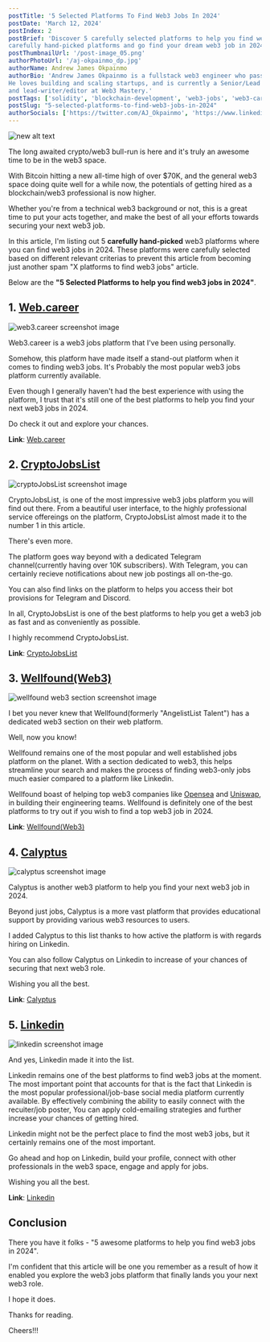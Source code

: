 ```yaml
---
postTitle: '5 Selected Platforms To Find Web3 Jobs In 2024'
postDate: 'March 12, 2024'
postIndex: 2
postBrief: 'Discover 5 carefully selected platforms to help you find web3 jobs in 2024. Explore to unlock these 
carefully hand-picked platforms and go find your dream web3 job in 2024.'
postThumbnailUrl: '/post-image_05.png'
authorPhotoUrl: '/aj-okpainmo_dp.jpg'
authorName: Andrew James Okpainmo
authorBio: 'Andrew James Okpainmo is a fullstack web3 engineer who passionate about web3 and blockchain technology.
He loves building and scaling startups, and is currently a Senior/Lead Developer at Terabyte. He is also the founder
and lead-writer/editor at Web3 Mastery.'
postTags: ['solidity', 'blockchain-development', 'web3-jobs', 'web3-careers']
postSlug: "5-selected-platforms-to-find-web3-jobs-in-2024"
authorSocials: ['https://twitter.com/AJ_Okpainmo', 'https://www.linkedin.com/in/okpainmo-andrew/', 'https://github.com/Okpainmo']
---
```


![new alt text](/post-image_05.png)

The long awaited crypto/web3 bull-run is here and it's truly an awesome time to be in the web3 space.

With Bitcoin hitting a new all-time high of over $70K, and the general web3 space doing quite well for a while now, the potentials
of getting hired as a blockchain/web3 professional is now higher.

Whether you're from a technical web3 background or not, this is a great time to put your acts together, and make the best 
of all your efforts towards securing your next web3 job.

In this article, I'm listing out 5 **carefully hand-picked** web3 platforms where you can find web3 jobs in 2024. These platforms 
were carefully selected based on different relevant criterias to prevent this article from becoming just another spam "X platforms to 
find web3 jobs" article.

Below are the **"5 Selected Platforms to help you find web3 jobs in 2024"**.

## 1. [Web.career](https://web3.career/)

![web3.career screenshot image](/post-image_06.png)

Web3.career is a web3 jobs platform that I've been using personally. 

Somehow, this platform have made itself a stand-out platform when it comes to finding web3 jobs. It's Probably the most popular web3 
jobs platform currently available.

Even though I generally haven't had the best experience with using the platform, I trust that it's still one of the best platforms to
help you find your next web3 jobs in 2024.

Do check it out and explore your chances. 

**Link**: [Web.career](https://web3.career/)


## 2. [CryptoJobsList](https://cryptojobslist.com/)

![cryptoJobsList screenshot image](/post-image_10.png)

CryptoJobsList, is one of the most impressive web3 jobs platform you will find out there. From a beautiful user interface, to the 
highly professional service offereings on the platform, CryptoJobsList almost made it to the number 1 in this article.

There's even more. 

The platform goes way beyond with a dedicated Telegram channel(currently having over 10K subscribers). With Telegram, 
you can certainly recieve notifications about new job postings all on-the-go.

You can also find links on the platform to helps you access their bot provisions for Telegram and Discord.

In all, CryptoJobsList is one of the best platforms to help you get a web3 job as fast and as conveniently as possible.

I highly recommend CryptoJobsList.

**Link**: [CryptoJobsList](https://cryptojobslist.com/)


## 3. [Wellfound(Web3)](https://wellfound.com/web3)

![wellfound web3 section screenshot image](/post-image_09.png)

I bet you never knew that Wellfound(formerly "AngelistList Talent") has a dedicated web3 section on their web platform. 

Well, now you know!

Wellfound remains one of the most popular and well established jobs platform on the planet. With a section dedicated to web3, this helps 
streamline your search and makes the process of finding web3-only jobs much easier compared to a platform like Linkedin.

Wellfound boast of helping top web3 companies like [Opensea](https://opensea.io/) and [Uniswap](https://uniswap.org/), in building 
their engineering teams. Wellfound is definitely one of the best platforms to try out if you wish to find a top web3 job in 2024.

**Link**: [Wellfound(Web3)](https://wellfound.com/web3)


## 4. [Calyptus](https://calyptus.co/)

![calyptus screenshot image](/post-image_07.png)

Calyptus is another web3 platform to help you find your next web3 job in 2024.

Beyond just jobs, Calyptus is a more vast platform that provides educational support by providing various web3 resources to users.

I added Calyptus to this list thanks to how active the platform is with regards hiring on Linkedin. 

You can also follow Calyptus on Linkedin to increase of your chances of securing that next web3 role.

Wishing you all the best.

**Link**: [Calyptus](https://calyptus.co/)


## 5. [Linkedin](https://www.linkedin.com/jobs/)

![linkedin screenshot image](/post-image_08.png)

And yes, Linkedin made it into the list. 

Linkedin remains one of the best platforms to find web3 jobs at the moment. The most important 
point that accounts for that is the fact that Linkedin is the most popular professional/job-base social media platform currently 
available. By effectively combining the ability to easily connect with the recuiter/job poster, You can apply cold-emailing
strategies and further increase your chances of getting hired.

Linkedin might not be the perfect place to find the most web3 jobs, but it certainly remains one of the most important.

Go ahead and hop on Linkedin, build your profile, connect with other professionals in the web3 space, engage and apply for jobs.

Wishing you all the best.

**Link**: [Linkedin](https://www.linkedin.com/jobs/)

## Conclusion

There you have it folks - "5 awesome platforms to help you find web3 jobs in 2024". 

I'm confident that this article will be one you remember as a result of how it enabled you explore the 
web3 jobs platform that finally lands you your next web3 role.

I hope it does.

Thanks for reading.

Cheers!!!

